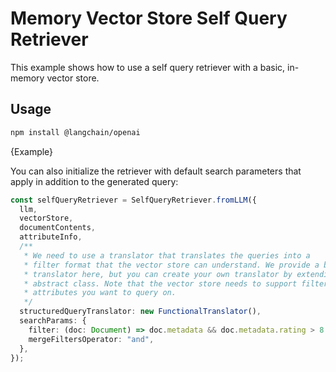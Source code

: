 # Memory Vector Store Self Query Retriever

This example shows how to use a self query retriever with a basic, in-memory vector store.

## Usage



<IntegrationInstallTooltip></IntegrationInstallTooltip>

```bash npm2yarn
npm install @langchain/openai
```

<CodeBlock language="typescript">{Example}</CodeBlock>

You can also initialize the retriever with default search parameters that apply in
addition to the generated query:

```typescript
const selfQueryRetriever = SelfQueryRetriever.fromLLM({
  llm,
  vectorStore,
  documentContents,
  attributeInfo,
  /**
   * We need to use a translator that translates the queries into a
   * filter format that the vector store can understand. We provide a basic translator
   * translator here, but you can create your own translator by extending BaseTranslator
   * abstract class. Note that the vector store needs to support filtering on the metadata
   * attributes you want to query on.
   */
  structuredQueryTranslator: new FunctionalTranslator(),
  searchParams: {
    filter: (doc: Document) => doc.metadata && doc.metadata.rating > 8.5,
    mergeFiltersOperator: "and",
  },
});
```
